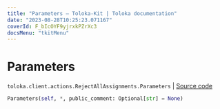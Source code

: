 ```yaml
---
title: "Parameters — Toloka-Kit | Toloka documentation"
date: "2023-08-28T10:25:23.071167"
coverId: F_bIcOYF9yjrxkPZrXc3
docsMenu: "tkitMenu"
---
```


# Parameters

`toloka.client.actions.RejectAllAssignments.Parameters` | [Source code](https://github.com/Toloka/toloka-kit/blob/v1.2.1/src/client/actions.py#L213)

```python
Parameters(self, *, public_comment: Optional[str] = None)
```